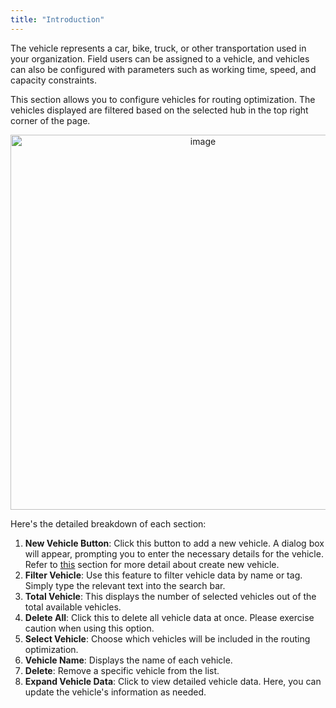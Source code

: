 ```yaml
---
title: "Introduction"
---
```



The vehicle represents a car, bike, truck, or other transportation used in your organization. Field users can be assigned to a vehicle, and vehicles can also be configured with parameters such as working time, speed, and capacity constraints.

This section allows you to configure vehicles for routing optimization. The vehicles displayed are filtered based on the selected hub in the top right corner of the page.

<div align="center">
  <img src="https://t3837933.p.clickup-attachments.com/t3837933/1f7c6d18-d7f2-43c1-b07d-0b4d8b7993f9/image.png" alt="image" width="600" />
</div>

Here's the detailed breakdown of each section:
1. **New Vehicle Button**: Click this button to add a new vehicle. A dialog box will appear, prompting you to enter the necessary details for the vehicle. Refer to [this](https://doc.clickup.com/3837933/p/h/3n3zd-81962/aa00834626ae24f/3n3zd-82462) section for more detail about create new vehicle.
2. **Filter Vehicle**: Use this feature to filter vehicle data by name or tag. Simply type the relevant text into the search bar.
3. **Total Vehicle**: This displays the number of selected vehicles out of the total available vehicles.
4. **Delete All**: Click this to delete all vehicle data at once. Please exercise caution when using this option.
5. **Select Vehicle**: Choose which vehicles will be included in the routing optimization.
6. **Vehicle Name**: Displays the name of each vehicle.
7. **Delete**: Remove a specific vehicle from the list.
8. **Expand Vehicle Data**: Click to view detailed vehicle data. Here, you can update the vehicle's information as needed.